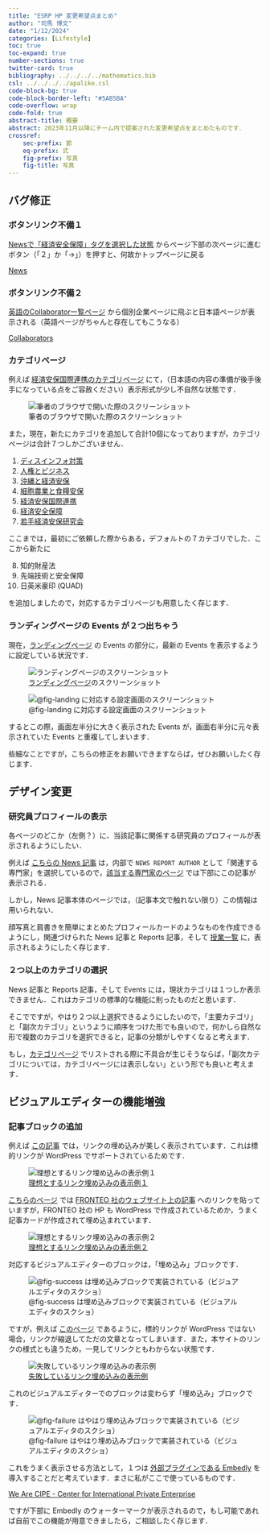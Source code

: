 ```yaml
---
title: "ESRP HP 変更希望点まとめ"
author: "司馬 博文"
date: "1/12/2024"
categories: [Lifestyle]
toc: true
toc-expand: true
number-sections: true
twitter-card: true
bibliography: ../../../../mathematics.bib
csl: ../../../../apalike.csl
code-block-bg: true
code-block-border-left: "#5AB5BA"
code-overflow: wrap
code-fold: true
abstract-title: 概要
abstract: 2023年11月以降にチーム内で提案された変更希望点をまとめたものです．
crossref:
    sec-prefix: 節
    eq-prefix: 式
    fig-prefix: 写真
    fig-title: 写真
---
```


## バグ修正

### ボタンリンク不備１

[Newsで「経済安全保障」タグを選択した状態](https://esrp.rcast.u-tokyo.ac.jp/news/com_category/%e7%b5%8c%e6%b8%88%e5%ae%89%e5%85%a8%e4%bf%9d%e9%9a%9c/) からページ下部の次ページに進むボタン（「２」か「→」）を押すと、何故かトップページに戻る

```{=html}
<a class="embedly-card" href="https://esrp.rcast.u-tokyo.ac.jp/news/com_category/%e7%b5%8c%e6%b8%88%e5%ae%89%e5%85%a8%e4%bf%9d%e9%9a%9c/">News</a><script async src="//cdn.embedly.com/widgets/platform.js" charset="UTF-8"></script>
```

### ボタンリンク不備２

[英語のCollaborator一覧ページ](https://esrp.rcast.u-tokyo.ac.jp/collaborators/?lang=en) から個別企業ページに飛ぶと日本語ページが表示される（英語ページがちゃんと存在してもこうなる）

```{=html}
<a class="embedly-card" href="https://esrp.rcast.u-tokyo.ac.jp/collaborators/?lang=en">Collaborators</a><script async src="//cdn.embedly.com/widgets/platform.js" charset="UTF-8"></script>
```

### カテゴリページ

例えば [経済安保国際連携のカテゴリページ](https://esrp.rcast.u-tokyo.ac.jp/category_page/category_page-436/) にて，（日本語の内容の準備が後手後手になっている点をご容赦ください）表示形式が少し不自然な状態です．

![筆者のブラウザで開いた際のスクリーンショット](img1.png)

また，現在，新たにカテゴリを追加して合計10個になっておりますが，カテゴリページは合計７つしかございません．

1. [ディスインフォ対策](https://esrp.rcast.u-tokyo.ac.jp/category_page/category_page-359/)
2. [人権とビジネス](https://esrp.rcast.u-tokyo.ac.jp/category_page/category_page-426/)
3. [沖縄と経済安保](https://esrp.rcast.u-tokyo.ac.jp/category_page/category_page-430/)
4. [細胞農業と食糧安保](https://esrp.rcast.u-tokyo.ac.jp/category_page/category_page-434/)
5. [経済安保国際連携](https://esrp.rcast.u-tokyo.ac.jp/category_page/category_page-436/)
6. [経済安全保障](https://esrp.rcast.u-tokyo.ac.jp/category_page/category_page-438/)
7. [若手経済安保研究会](https://esrp.rcast.u-tokyo.ac.jp/category_page/category_page-440/)

ここまでは，最初にご依頼した際からある，デフォルトの７カテゴリでした．ここから新たに

8. 知的財産法
9. 先端技術と安全保障
10. 日英米豪印 (QUAD)

を追加しましたので，対応するカテゴリページも用意したく存じます．

### ランディングページの Events が２つ出ちゃう

現在，[ランディングページ](https://esrp.rcast.u-tokyo.ac.jp/) の Events の部分に，最新の Events を表示するように設定している状況です．

![[ランディングページ](https://esrp.rcast.u-tokyo.ac.jp/)のスクリーンショット](img7.png){#fig-landing}

![@fig-landing に対応する設定画面のスクリーンショット](img8.png)

するとこの際，画面左半分に大きく表示された Events が，画面右半分に元々表示されていた Events と重複してしまいます．

些細なことですが，こちらの修正をお願いできますならば，ぜひお願いしたく存じます．

## デザイン変更

### 研究員プロフィールの表示

各ページのどこか（左側？）に、当該記事に関係する研究員のプロフィールが表示されるようにしたい．

例えば [こちらの News 記事](https://esrp.rcast.u-tokyo.ac.jp/news/news-1374/) は，内部で `NEWS REPORT AUTHOR` として「関連する専門家」を選択しているので，[該当する専門家のページ](https://esrp.rcast.u-tokyo.ac.jp/experts/experts-megumi-avigail-yoshitomi/) では下部にこの記事が表示される．

しかし，News 記事本体のページでは，（記事本文で触れない限り）この情報は用いられない．

顔写真と肩書きを簡単にまとめたプロフィールカードのようなものを作成できるようにし，関連づけられた News 記事と Reports 記事，そして [授業一覧](https://esrp.rcast.u-tokyo.ac.jp/lectures/) に，表示されるようにしたく存じます．

### ２つ以上のカテゴリの選択

News 記事と Reports 記事，そして Events には，現状カテゴリは１つしか表示できません．これはカテゴリの標準的な機能に則ったものだと思います．

そこでですが，やはり２つ以上選択できるようにしたいので，「主要カテゴリ」と「副次カテゴリ」というように順序をつけた形でも良いので，何かしら自然な形で複数のカテゴリを選択できると，記事の分類がしやすくなると考えます．

もし，[カテゴリページ](https://esrp.rcast.u-tokyo.ac.jp/category_page/category_page-436/) でリストされる際に不具合が生じそうならば，「副次カテゴリについては，カテゴリページには表示しない」という形でも良いと考えます．

## ビジュアルエディターの機能増強

### 記事ブロックの追加 {#sec-embedding}

例えば [この記事](https://esrp.rcast.u-tokyo.ac.jp/news/news-844/) では，リンクの埋め込みが美しく表示されています．これは標的リンクが WordPress でサポートされているためです．

![[理想とするリンク埋め込みの表示例１](https://esrp.rcast.u-tokyo.ac.jp/news/news-844/)](img2.png)

[こちらのページ](https://esrp.rcast.u-tokyo.ac.jp/collaborators_type/collaborators_type-0-3/) では [FRONTEO 社のウェブサイト上の記事](https://osint.fronteo.com/blog/webinar-report-june.2023) へのリンクを貼っていますが，FRONTEO 社の HP も WordPress で作成されているためか，うまく記事カードが作成されて埋め込まれています．

![[理想とするリンク埋め込みの表示例２](https://esrp.rcast.u-tokyo.ac.jp/collaborators_type/collaborators_type-0-3/)](img3.png){#fig-success}

対応するビジュアルエディターのブロックは，「埋め込み」ブロックです．

![@fig-success は埋め込みブロックで実装されている（ビジュアルエディタのスクショ）](img4.png)

ですが，例えば [このページ](https://esrp.rcast.u-tokyo.ac.jp/collaborators_type/cipe/) であるように，標的リンクが WordPress ではない場合，リンクが縮退してただの文章となってしまいます．また，本サイトのリンクの様式とも違うため，一見してリンクともわからない状態です．

![[失敗しているリンク埋め込みの表示例](https://esrp.rcast.u-tokyo.ac.jp/collaborators_type/cipe/)](img5.png){#fig-failure}

これのビジュアルエディターでのブロックは変わらず「埋め込み」ブロックです．

![@fig-failure はやはり埋め込みブロックで実装されている（ビジュアルエディタのスクショ）](img6.png)

これをうまく表示させる方法として，１つは [外部プラグインである Embedly](https://embed.ly/wordpress) を導入することだと考えています．まさに私がここで使っているものです．

```{=html}
<a class="embedly-card" href="https://www.cipe.org/">We Are CIPE - Center for International Private Enterprise</a><script async src="//cdn.embedly.com/widgets/platform.js" charset="UTF-8"></script>
```

ですが下部に Embedly のウォーターマークが表示されるので，もし可能であれば自前でこの機能が用意できましたら，ご相談したく存じます．